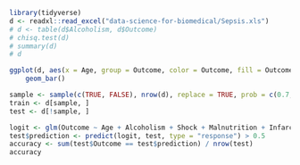 ```r
library(tidyverse)
d <- readxl::read_excel("data-science-for-biomedical/Sepsis.xls")
# d <- table(d$Alcoholism, d$Outcome)
# chisq.test(d)
# summary(d)
# d

ggplot(d, aes(x = Age, group = Outcome, color = Outcome, fill = Outcome)) +
    geom_bar()
```

```r
sample <- sample(c(TRUE, FALSE), nrow(d), replace = TRUE, prob = c(0.7, 0.3))
train <- d[sample, ]
test <- d[!sample, ]

logit <- glm(Outcome ~ Age + Alcoholism + Shock + Malnutrition + Infarction, train, family = "binomial")
test$prediction <- predict(logit, test, type = "response") > 0.5
accuracy <- sum(test$Outcome == test$prediction) / nrow(test)
accuracy
```
